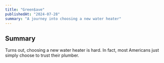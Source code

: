 ```yaml
---
title: "Green$ave"
publishedAt: "2024-07-28"
summary: "A journey into choosing a new water heater"
---
```


## Summary

Turns out, choosing a new water heater is hard. In fact, most Americans just simply choose to trust their plumber.
